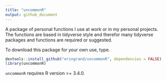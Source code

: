 ```yaml
---
title: "uncommonR"
output: github_document
---
```


A package of personal functions I use at work or in my personal projects. The functions are based in tidyverse style and therefor many tidyverse packages and functions are required or suggested. 

To download this package for your own use, type.

```r
devtools::install_github("eringrand/uncommonR", dependencies = FALSE)
library(uncommonR)
```

```uncommonR``` requires R version >= 3.4.0.
